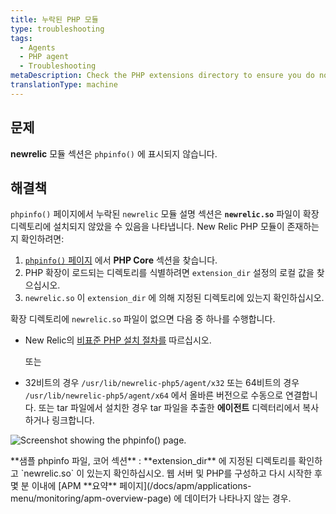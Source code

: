 ```yaml
---
title: 누락된 PHP 모듈
type: troubleshooting
tags:
  - Agents
  - PHP agent
  - Troubleshooting
metaDescription: Check the PHP extensions directory to ensure you do not have a non-standard installation for the New Relic PHP agent .
translationType: machine
---
```



## 문제

**newrelic** 모듈 섹션은 `phpinfo()` 에 표시되지 않습니다.

## 해결책

`phpinfo()` 페이지에서 누락된 `newrelic` 모듈 설명 섹션은 **`newrelic.so`** 파일이 확장 디렉토리에 설치되지 않았을 수 있음을 나타냅니다. New Relic PHP 모듈이 존재하는지 확인하려면:

1. [`phpinfo()` 페이지](/docs/php/php-kb-103) 에서 **PHP Core** 섹션을 찾습니다.
2. PHP 확장이 로드되는 디렉토리를 식별하려면 `extension_dir` 설정의 로컬 값을 찾으십시오.
3. `newrelic.so` 이 `extension_dir` 에 의해 지정된 디렉토리에 있는지 확인하십시오.

확장 디렉토리에 `newrelic.so` 파일이 없으면 다음 중 하나를 수행합니다.

* New Relic의 [비표준 PHP 설치 절차를](/docs/php/php-agent-installation-non-standard-php) 따르십시오.

  또는

* 32비트의 경우 `/usr/lib/newrelic-php5/agent/x32` 또는 64비트의 경우 `/usr/lib/newrelic-php5/agent/x64` 에서 올바른 버전으로 수동으로 연결합니다. 또는 tar 파일에서 설치한 경우 tar 파일을 추출한 **에이전트** 디렉터리에서 복사하거나 링크합니다.

<img
  title="doc_example_phpinfo_core_0.png"
  alt="Screenshot showing the phpinfo() page."
  src={docExamplePhpinfoCore0}
/>

<figcaption>
  **샘플 phpinfo 파일, 코어 섹션** : **extension_dir** 에 지정된 디렉토리를 확인하고 `newrelic.so` 이 있는지 확인하십시오. 웹 서버 및 PHP를 구성하고 다시 시작한 후 몇 분 이내에 [APM **요약** 페이지](/docs/apm/applications-menu/monitoring/apm-overview-page) 에 데이터가 나타나지 않는 경우.
</figcaption>